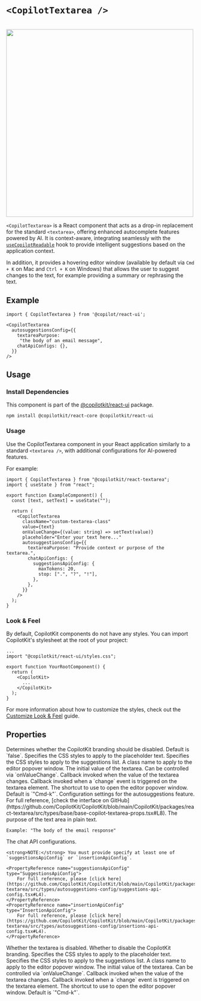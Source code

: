 


# `<CopilotTextarea />`

<br/>
<img src="/images/CopilotTextarea.gif" width="500" />
 
`<CopilotTextarea>` is a React component that acts as a drop-in replacement for the standard `<textarea>`,
 offering enhanced autocomplete features powered by AI. It is context-aware, integrating seamlessly with the
[`useCopilotReadable`](/reference/hooks/useCopilotReadable) hook to provide intelligent suggestions based on the application context.
 
In addition, it provides a hovering editor window (available by default via `Cmd + K` on Mac and `Ctrl + K` on Windows) that allows the user to
suggest changes to the text, for example providing a summary or rephrasing the text.
 
## Example
 
```tsx
import { CopilotTextarea } from '@copilot/react-ui';
 
<CopilotTextarea
  autosuggestionsConfig={{
    textareaPurpose:
     "the body of an email message",
    chatApiConfigs: {},
  }}
/>
```
 
## Usage
 
### Install Dependencies
 
This component is part of the [@copilotkit/react-ui](https://npmjs.com/package/@copilotkit/react-ui) package.
 
```shell npm2yarn \"@copilotkit/react-ui"\
npm install @copilotkit/react-core @copilotkit/react-ui
```
 
### Usage
 
Use the CopilotTextarea component in your React application similarly to a standard `<textarea />`,
with additional configurations for AI-powered features.
 
For example:
 
```tsx
import { CopilotTextarea } from "@copilotkit/react-textarea";
import { useState } from "react";
 
export function ExampleComponent() {
  const [text, setText] = useState("");
 
  return (
    <CopilotTextarea
      className="custom-textarea-class"
      value={text}
      onValueChange={(value: string) => setText(value)}
      placeholder="Enter your text here..."
      autosuggestionsConfig={{
        textareaPurpose: "Provide context or purpose of the textarea.",
        chatApiConfigs: {
          suggestionsApiConfig: {
            maxTokens: 20,
            stop: [".", "?", "!"],
          },
        },
      }}
    />
  );
}
```
 
### Look & Feel
 
By default, CopilotKit components do not have any styles. You can import CopilotKit's stylesheet at the root of your project:
```tsx fileName="YourRootComponent.tsx" {2}
...
import "@copilotkit/react-ui/styles.css";
 
export function YourRootComponent() {
  return (
    <CopilotKit>
      ...
    </CopilotKit>
  );
}
```
For more information about how to customize the styles, check out the [Customize Look & Feel](/concepts/customize-look-and-feel) guide.

## Properties

<PropertyReference name="disableBranding" type="boolean"  > 
Determines whether the CopilotKit branding should be disabled. Default is `false`.
</PropertyReference>

<PropertyReference name="placeholderStyle" type="React.CSSProperties"  > 
Specifies the CSS styles to apply to the placeholder text.
</PropertyReference>

<PropertyReference name="suggestionsStyle" type="React.CSSProperties"  > 
Specifies the CSS styles to apply to the suggestions list.
</PropertyReference>

<PropertyReference name="hoverMenuClassname" type="string"  > 
A class name to apply to the editor popover window.
</PropertyReference>

<PropertyReference name="value" type="string"  > 
The initial value of the textarea. Can be controlled via `onValueChange`.
</PropertyReference>

<PropertyReference name="onValueChange" type="(value: string) => void"  > 
Callback invoked when the value of the textarea changes.
</PropertyReference>

<PropertyReference name="onChange" type="(event: React.ChangeEvent<HTMLTextAreaElement>) => void"  > 
Callback invoked when a `change` event is triggered on the textarea element.
</PropertyReference>

<PropertyReference name="shortcut" type="string"  > 
The shortcut to use to open the editor popover window. Default is `"Cmd-k"`.
</PropertyReference>

<PropertyReference name="autosuggestionsConfig" type="AutosuggestionsConfigUserSpecified" required > 
Configuration settings for the autosuggestions feature.
  For full reference, [check the interface on GitHub](https://github.com/CopilotKit/CopilotKit/blob/main/CopilotKit/packages/react-textarea/src/types/base/base-copilot-textarea-props.tsx#L8).
 
  <PropertyReference name="textareaPurpose" type="string" required={true} >
    The purpose of the text area in plain text.
 
    Example: "The body of the email response"
  </PropertyReference>
 
  <PropertyReference name="chatApiConfigs" type="ChatApiConfigs" >
    The chat API configurations.
 
    <strong>NOTE:</strong> You must provide specify at least one of `suggestionsApiConfig` or `insertionApiConfig`.
 
    <PropertyReference name="suggestionsApiConfig" type="SuggestionsApiConfig">
        For full reference, please [click here](https://github.com/CopilotKit/CopilotKit/blob/main/CopilotKit/packages/react-textarea/src/types/autosuggestions-config/suggestions-api-config.tsx#L4).
    </PropertyReference>
    <PropertyReference name="insertionApiConfig" type="InsertionApiConfig">
        For full reference, please [click here](https://github.com/CopilotKit/CopilotKit/blob/main/CopilotKit/packages/react-textarea/src/types/autosuggestions-config/insertions-api-config.tsx#L4).
    </PropertyReference>
  </PropertyReference>
 
  <PropertyReference name="disabled" type="boolean" >
    Whether the textarea is disabled.
  </PropertyReference>
 
  <PropertyReference name="disableBranding" type="boolean" >
    Whether to disable the CopilotKit branding.
  </PropertyReference>
 
  <PropertyReference name="placeholderStyle" type="React.CSSProperties" >
    Specifies the CSS styles to apply to the placeholder text.
  </PropertyReference>
 
  <PropertyReference name="suggestionsStyle" type="React.CSSProperties" >
    Specifies the CSS styles to apply to the suggestions list.
  </PropertyReference>
 
  <PropertyReference name="hoverMenuClassname" type="string" >
    A class name to apply to the editor popover window.
  </PropertyReference>
 
  <PropertyReference name="value" type="string" >
    The initial value of the textarea. Can be controlled via `onValueChange`.
  </PropertyReference>
 
  <PropertyReference name="onValueChange" type="(value: string) => void" >
    Callback invoked when the value of the textarea changes.
  </PropertyReference>
 
  <PropertyReference name="onChange" type="(event: React.ChangeEvent<HTMLTextAreaElement>) => void" >
    Callback invoked when a `change` event is triggered on the textarea element.
  </PropertyReference>
 
  <PropertyReference name="shortcut" type="string" >
    The shortcut to use to open the editor popover window. Default is `"Cmd-k"`.
  </PropertyReference>
</PropertyReference>

